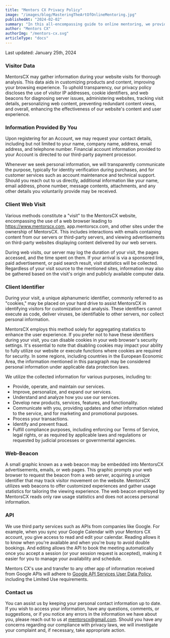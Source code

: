 ```yaml
---
title: "Mentors CX Privacy Policy"
image: "/images/blog/MasteringTheArtOfOnlineMentoring.jpg"
publishedAt: "2024-02-02"
summary: "In this all-encompassing guide to online mentoring, we provide tips (for both mentors and mentees) to ensure a successful virtual mentoring experience."
author: "Mentors CX"
authorImg: "/mentors-cx.svg"
articleType: "docs"
---
```


Last updated: January 25th, 2024

### Visitor Data

MentorsCX may gather information during your website visits for thorough analysis. This data aids in customizing products and content, improving your browsing experience. To uphold transparency, our privacy policy discloses the use of visitor IP addresses, cookie identifiers, and web beacons for diagnosing server issues, administering websites, tracking visit details, personalizing web content, preventing redundant content views, and overall, enhancing the effectiveness of our website's content and user experience.

### Information Provided By You

Upon registering for an Account, we may request your contact details, including but not limited to your name, company name, address, email address, and telephone number. Financial account information provided to your Account is directed to our third-party payment processor.

Whenever we seek personal information, we will transparently communicate the purpose, typically for identity verification during purchases, and for customer services such as account maintenance and technical support. Should you reach out to us directly, additional information like your name, email address, phone number, message contents, attachments, and any other details you voluntarily provide may be received.

### Client Web Visit

Various methods constitute a "visit" to the MentorsCX website, encompassing the use of a web browser leading to https://www.mentorscx.com, app.mentorscx.com, and other sites under the ownership of MentorsCX. This includes interactions with emails containing content from our servers or third-party servers, and viewing advertisements on third-party websites displaying content delivered by our web servers.

During web visits, our server may log the duration of your visit, the pages accessed, and the time spent on them. If your arrival is via a sponsored link, paid advertisement, or paid search result, visit statistics will be collected. Regardless of your visit source to the mentioned sites, information may also be gathered based on the visit's origin and publicly available computer data.

### Client Identifier

During your visit, a unique alphanumeric identifier, commonly referred to as "cookies," may be placed on your hard drive to assist MentorsCX in identifying visitors for customization and analysis. These identifiers cannot execute as code, deliver viruses, be identifiable to other servers, nor collect personal information.

MentorsCX employs this method solely for aggregating statistics to enhance the user experience. If you prefer not to have these identifiers during your visit, you can disable cookies in your web browser's security settings. It's essential to note that disabling cookies may impact your ability to fully utilize our website or execute functions where cookies are required for security. In some regions, including countries in the European Economic Area, the information mentioned in this paragraph may be considered personal information under applicable data protection laws.

We utilize the collected information for various purposes, including to:

- Provide, operate, and maintain our services.
- Improve, personalize, and expand our services.
- Understand and analyze how you use our services.
- Develop new products, services, features, and functionality.
- Communicate with you, providing updates and other information related to the service, and for marketing and promotional purposes.
- Process your transactions.
- Identify and prevent fraud.
- Fulfill compliance purposes, including enforcing our Terms of Service, legal rights, or as required by applicable laws and regulations or requested by judicial processes or governmental agencies.

### Web-Beacon

A small graphic known as a web beacon may be embedded into MentorsCX advertisements, emails, or web pages. This graphic prompts your web browser to request the beacon from a web server, acquiring a unique identifier that may track visitor movement on the website. MentorsCX utilizes web beacons to offer customized experiences and gather usage statistics for tailoring the viewing experience. The web beacon employed by MentorsCX reads only raw usage statistics and does not access personal information.

### API

We use third party services such as APIs from companies like Google. For example, when you sync your Google Calendar with your Mentors CX account, you give access to read and edit your calendar. Reading allows it to know when you're available and when you're busy to avoid double bookings. And editing allows the API to book the meeting automatically once you accept a session (or your session request is accepted), making it easier for you to manage your availability and schedule.

Mentors CX's use and transfer to any other app of information received from Google APIs will adhere to <a href="https://developers.google.com/terms/api-services-user-data-policy#additional_requirements_for_specific_api_scopes" target="_blank" rel="noopener noreferrer">Google API Services User Data Policy</a>, including the Limited Use requirements.

### Contact us

You can assist us by keeping your personal contact information up to date. If you wish to access your information, have any questions, comments, or suggestions, or if you notice any errors in the information we have about you, please reach out to us at mentorscx@gmail.com. Should you have any concerns regarding our compliance with privacy laws, we will investigate your complaint and, if necessary, take appropriate action.
